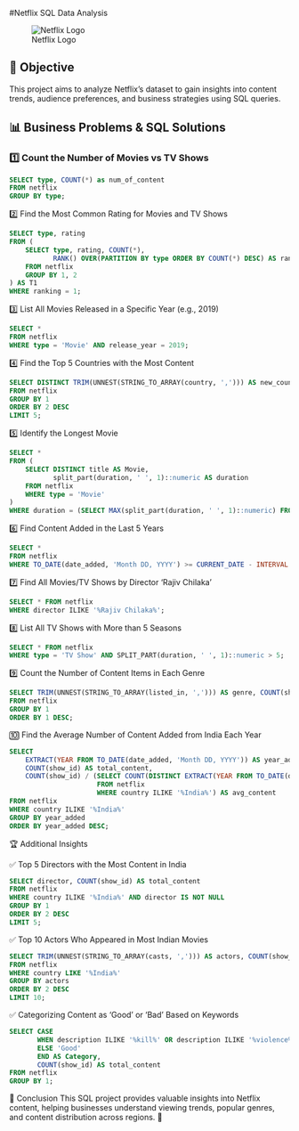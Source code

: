 #Netflix SQL Data Analysis

![Netflix Logo](logo.png)  

## 📌 Objective  
This project aims to analyze Netflix's dataset to gain insights into content trends, audience preferences, and business strategies using SQL queries.

## 📊 Business Problems & SQL Solutions  

### 1️⃣ Count the Number of Movies vs TV Shows  
```sql
SELECT type, COUNT(*) as num_of_content
FROM netflix
GROUP BY type;
```

2️⃣ Find the Most Common Rating for Movies and TV Shows
```sql
SELECT type, rating
FROM (
    SELECT type, rating, COUNT(*),
           RANK() OVER(PARTITION BY type ORDER BY COUNT(*) DESC) AS ranking
    FROM netflix
    GROUP BY 1, 2
) AS T1
WHERE ranking = 1;
```

3️⃣ List All Movies Released in a Specific Year (e.g., 2019)
```sql
SELECT * 
FROM netflix
WHERE type = 'Movie' AND release_year = 2019;
```

4️⃣ Find the Top 5 Countries with the Most Content
```sql
SELECT DISTINCT TRIM(UNNEST(STRING_TO_ARRAY(country, ','))) AS new_country, COUNT(show_id) AS total_content
FROM netflix
GROUP BY 1
ORDER BY 2 DESC
LIMIT 5;
```

5️⃣ Identify the Longest Movie
```sql
SELECT * 
FROM (
    SELECT DISTINCT title AS Movie, 
           split_part(duration, ' ', 1)::numeric AS duration
    FROM netflix
    WHERE type = 'Movie'
) 
WHERE duration = (SELECT MAX(split_part(duration, ' ', 1)::numeric) FROM netflix);
```

6️⃣ Find Content Added in the Last 5 Years
```sql
SELECT * 
FROM netflix
WHERE TO_DATE(date_added, 'Month DD, YYYY') >= CURRENT_DATE - INTERVAL '5 Years';
```

7️⃣ Find All Movies/TV Shows by Director 'Rajiv Chilaka'
```sql
SELECT * FROM netflix
WHERE director ILIKE '%Rajiv Chilaka%';
```

8️⃣ List All TV Shows with More than 5 Seasons
```sql
SELECT * FROM netflix
WHERE type = 'TV Show' AND SPLIT_PART(duration, ' ', 1)::numeric > 5;
```

9️⃣ Count the Number of Content Items in Each Genre
```sql
SELECT TRIM(UNNEST(STRING_TO_ARRAY(listed_in, ','))) AS genre, COUNT(show_id) AS num_of_content
FROM netflix
GROUP BY 1
ORDER BY 1 DESC;
```

🔟 Find the Average Number of Content Added from India Each Year
```sql
SELECT  
    EXTRACT(YEAR FROM TO_DATE(date_added, 'Month DD, YYYY')) AS year_added,
    COUNT(show_id) AS total_content,
    COUNT(show_id) / (SELECT COUNT(DISTINCT EXTRACT(YEAR FROM TO_DATE(date_added, 'Month DD, YYYY'))) 
                      FROM netflix 
                      WHERE country ILIKE '%India%') AS avg_content
FROM netflix
WHERE country ILIKE '%India%'
GROUP BY year_added
ORDER BY year_added DESC;
```

🏆 Additional Insights

✅ Top 5 Directors with the Most Content in India

```sql
SELECT director, COUNT(show_id) AS total_content
FROM netflix
WHERE country ILIKE '%India%' AND director IS NOT NULL
GROUP BY 1
ORDER BY 2 DESC
LIMIT 5;
```

✅ Top 10 Actors Who Appeared in Most Indian Movies

```sql
SELECT TRIM(UNNEST(STRING_TO_ARRAY(casts, ','))) AS actors, COUNT(show_id) AS total_appearance
FROM netflix
WHERE country LIKE '%India%'
GROUP BY actors
ORDER BY 2 DESC
LIMIT 10;
```

✅ Categorizing Content as 'Good' or 'Bad' Based on Keywords

```sql
SELECT CASE 
       WHEN description ILIKE '%kill%' OR description ILIKE '%violence%' THEN 'Bad'
       ELSE 'Good'
       END AS Category,
       COUNT(show_id) AS total_content
FROM netflix
GROUP BY 1;
```

📌 Conclusion
This SQL project provides valuable insights into Netflix content, helping businesses understand viewing trends, popular genres, and content distribution across regions. 🚀

